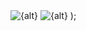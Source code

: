   <Frame>
    <img
      alt={alt}
      className="block dark:hidden"
      src={src}
    />
    <img
      alt={alt}
      className="hidden dark:block"
      src={srcDark ? srcDark : src}
    />
  </Frame>
);